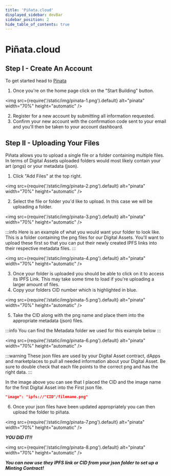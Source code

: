 ```yaml
---
title: 'Piñata.cloud'
displayed_sidebar: devBar
sidebar_position: 2
hide_table_of_contents: true
---
```


# Piñata.cloud

## Step I - Create An Account

To get started head to [Pinata](https://www.pinata.cloud/)

1. Once you're on the home page click on the "Start Building" button.

<img
  src={require('/static/img/pinata-1.png').default}
  alt="pinata"
  width="70%"
  height="automatic"
/>

2. Register for a new account by submitting all information requested.
3. Confirm your new account with the confirmation code sent to your email and you'll then be taken to your account dashboard.

## Step II - Uploading Your Files

Piñata allows you to upload a single file or a folder containing multiple files. In terms of Digital Assets uploaded folders would most likely contain your art (pngs) or your metadata (json).

1. Click "Add Files" at the top right.

<img
  src={require('/static/img/pinata-2.png').default}
  alt="pinata"
  width="70%"
  height="automatic"
/>

2. Select the file or folder you'd like to upload. In this case we will be uploading a folder.

<img
  src={require('/static/img/pinata-3.png').default}
  alt="pinata"
  width="70%"
  height="automatic"
/>

:::info
Here is an example of what you would want your folder to look like.
This is a folder containing the png files for our Digital Assets. You'll want to upload these first so that you can put their newly created IPFS links into their respective metadata files.
:::

<img
  src={require('/static/img/pinata-4.png').default}
  alt="pinata"
  width="70%"
  height="automatic"
/>

3. Once your folder is uploaded you should be able to click on it to access its IPFS Link. This may take some time to load if you're uploading a larger amount of files.
4. Copy your folders CID number which is highlighted in blue.

<img
  src={require('/static/img/pinata-5.png').default}
  alt="pinata"
  width="70%"
  height="automatic"
/>

5. Take the CID along with the png name and place them into the appropriate metadata (json) files. 

:::info
You can find the Metadata folder we used for this example below
:::

<img
  src={require('/static/img/pinata-6.png').default}
  alt="pinata"
  width="70%"
  height="automatic"
/>

:::warning
These json files are used by your Digital Asset contract, dApps and marketplaces to pull all needed information about your Digital Asset. Be sure to double check that each file points to the correct png and has the right data.
:::

In the image above you can see that I placed the CID and the image name for the  first Digital Asset into the First json file. 

```JSON
"image": "ipfs://"CID"/filename.png"
```

6. Once your json files have been updated appropriately you can then upload the folder to piñata.

<img
  src={require('/static/img/pinata-7.png').default}
  alt="pinata"
  width="70%"
  height="automatic"
/>

___YOU DID IT!!___

<img
  src={require('/static/img/pinata-8.png').default}
  alt="pinata"
  width="70%"
  height="automatic"
/>

___You can now use they IPFS link or CID from your json folder to set up a Minting Contract!___